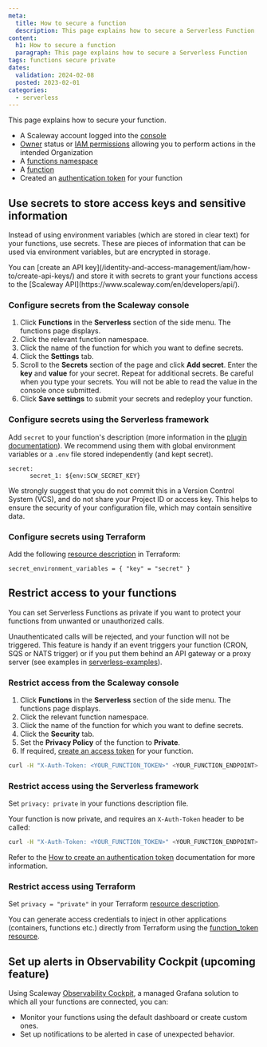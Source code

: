 ```yaml
---
meta:
  title: How to secure a function
  description: This page explains how to secure a Serverless Function
content:
  h1: How to secure a function
  paragraph: This page explains how to secure a Serverless Function
tags: functions secure private
dates:
  validation: 2024-02-08
  posted: 2023-02-01
categories:
  - serverless
---
```


This page explains how to secure your function.

<Macro id="requirements" />

- A Scaleway account logged into the [console](https://console.scaleway.com)
- [Owner](/identity-and-access-management/iam/concepts/#owner) status or [IAM permissions](/identity-and-access-management/iam/concepts/#permission) allowing you to perform actions in the intended Organization
- A [functions namespace](/serverless/functions/how-to/create-a-functions-namespace/)
- A [function](/serverless/functions/how-to/create-a-function/)
- Created an [authentication token](/serverless/functions/how-to/create-auth-token-from-console/) for your function

## Use secrets to store access keys and sensitive information

Instead of using environment variables (which are stored in clear text) for your functions, use secrets. These are pieces of information that can be used via environment variables, but are encrypted in storage.

<Message type="tip">
    You can [create an API key](/identity-and-access-management/iam/how-to/create-api-keys/) and store it with secrets to grant your functions access to the [Scaleway API](https://www.scaleway.com/en/developers/api/).
</Message>

### Configure secrets from the Scaleway console

1. Click **Functions** in the **Serverless** section of the side menu. The functions page displays.
2. Click the relevant function namespace.
3. Click the name of the function for which you want to define secrets.
4. Click the **Settings** tab.
5. Scroll to the **Secrets** section of the page and click **Add secret**. Enter the **key** and **value** for your secret. Repeat for additional secrets.
    <Message type="important">
        Be careful when you type your secrets. You will not be able to read the value in the console once submitted.
    </Message>
6. Click **Save settings** to submit your secrets and redeploy your function.

### Configure secrets using the Serverless framework

Add `secret` to your function's description (more information in the [plugin documentation](https://github.com/scaleway/serverless-scaleway-functions#security-and-secret-management)).
We recommend using them with global environment variables or a `.env` file stored independently (and kept secret).

```
secret:
      secret_1: ${env:SCW_SECRET_KEY}
```
<Message type="important">
    We strongly suggest that you do not commit this in a Version Control System (VCS), and do not share your Project ID or access key. This helps to ensure the security of your configuration file, which may contain sensitive data.
</Message>

### Configure secrets using Terraform

Add the following [resource description](https://registry.terraform.io/providers/scaleway/scaleway/latest/docs/resources/function) in Terraform:

```
secret_environment_variables = { "key" = "secret" }
```

## Restrict access to your functions

You can set Serverless Functions as private if you want to protect your functions from unwanted or unauthorized calls.

Unauthenticated calls will be rejected, and your function will not be triggered. This feature is handy if an event triggers your function (CRON, SQS or NATS trigger) or if you put them behind an API gateway or a proxy server (see examples in [serverless-examples](https://github.com/scaleway/serverless-examples)).

### Restrict access from the Scaleway console

1. Click **Functions** in the **Serverless** section of the side menu. The functions page displays.
2. Click the relevant function namespace.
3. Click the name of the function for which you want to define secrets.
4. Click the **Security** tab.
5. Set the **Privacy Policy** of the function to **Private**.
6. If required, [create an access token](/serverless/functions/how-to/create-auth-token-from-console/) for your function.

```bash
curl -H "X-Auth-Token: <YOUR_FUNCTION_TOKEN>" <YOUR_FUNCTION_ENDPOINT>
```

### Restrict access using the Serverless framework

Set `privacy: private` in your functions description file.

Your function is now private, and requires an `X-Auth-Token` header to be called:

```bash
curl -H "X-Auth-Token: <YOUR_FUNCTION_TOKEN>" <YOUR_FUNCTION_ENDPOINT>
```

Refer to the [How to create an authentication token](/serverless/functions/how-to/create-auth-token-from-console/) documentation for more information.

### Restrict access using Terraform

Set `privacy = "private"` in your Terraform [resource description](https://registry.terraform.io/providers/scaleway/scaleway/latest/docs/resources/function).

You can generate access credentials to inject in other applications (containers, functions etc.) directly from Terraform using the [function_token resource](https://registry.terraform.io/providers/scaleway/scaleway/latest/docs/resources/function_token).

## Set up alerts in Observability Cockpit (upcoming feature)

Using Scaleway [Observability Cockpit](/observability/cockpit/quickstart/), a managed Grafana solution to which all your functions are connected, you can:
* Monitor your functions using the default dashboard or create custom ones.
* Set up notifications to be alerted in case of unexpected behavior.


